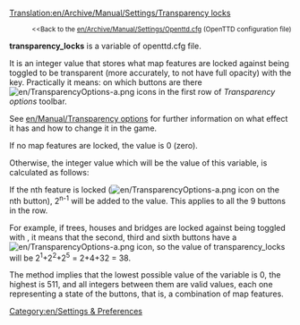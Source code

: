 [[Translation:en/Archive/Manual/Settings/Transparency locks]]

:<small><<Back to the [[en/Archive/Manual/Settings/Openttd.cfg]] (OpenTTD configuration file)</small>

'''transparency_locks''' is a variable of openttd.cfg file.

It is an integer value that stores what map features are locked against being toggled to be transparent (more accurately, to not have full opacity) with the {{en/Keypress|X}} key. Practically it means: on which buttons are there [[File:en/TransparencyOptions-a.png]] icons in the first row of ''Transparency options'' toolbar.

See [[en/Manual/Transparency options]] for further information on what effect it has and how to change it in the game.

If no map features are locked, the value is 0 (zero).

Otherwise, the integer value which will be the value of this variable, is calculated as follows:

If the nth feature is locked ([[File:en/TransparencyOptions-a.png]] icon on the nth button), 2<sup>n-1</sup> will be added to the value. This applies to all the 9 buttons in the row.

For example, if trees, houses and bridges are locked against being toggled with {{en/Keypress|X}}, it means that the second, third and sixth buttons have a [[File:en/TransparencyOptions-a.png]] icon, so the value of transparency_locks will be 2<sup>1</sup>+2<sup>2</sup>+2<sup>5</sup> = 2+4+32 = 38.

The method implies that the lowest possible value of the variable is 0, the highest is 511, and all integers between them are valid values, each one representing a state of the buttons, that is, a combination of map features.

[[Category:en/Settings & Preferences]]